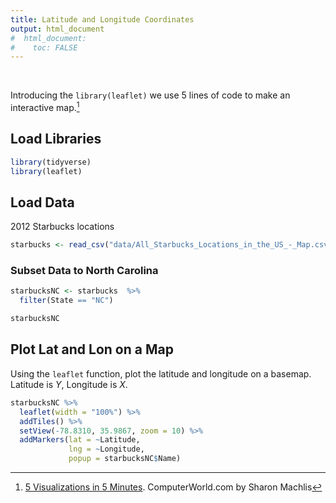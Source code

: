 ```yaml
---
title: Latitude and Longitude Coordinates
output: html_document
#  html_document:
#    toc: FALSE
---
```

&nbsp;

Introducing the `library(leaflet)` we use 5 lines of code to make an interactive map.^[[5 Visualizations in 5 Minutes](http://www.computerworld.com/article/2893271/business-intelligence/5-data-visualizations-in-5-minutes-each-in-5-lines-or-less-of-r.html). ComputerWorld.com by Sharon Machlis]


## Load Libraries

```r
library(tidyverse)
library(leaflet)
```

## Load Data

2012 Starbucks locations

```r
starbucks <- read_csv("data/All_Starbucks_Locations_in_the_US_-_Map.csv")
```

### Subset Data to North Carolina
```r
starbucksNC <- starbucks  %>% 
  filter(State == "NC")

starbucksNC
```


## Plot Lat and Lon on a Map

Using the `leaflet` function, plot the latitude and longitude on a basemap.  Latitude is *Y*, Longitude is *X*.

```r
starbucksNC %>% 
  leaflet(width = "100%") %>% 
  addTiles() %>% 
  setView(-78.8310, 35.9867, zoom = 10) %>% 
  addMarkers(lat = ~Latitude, 
             lng = ~Longitude, 
             popup = starbucksNC$Name)
```

